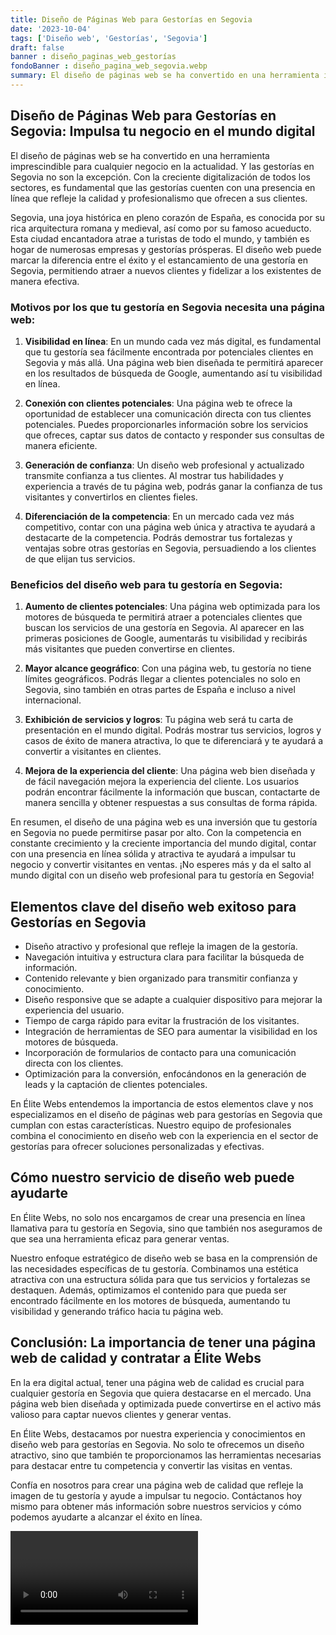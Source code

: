 ```yaml
---
title: Diseño de Páginas Web para Gestorías en Segovia
date: '2023-10-04'
tags: ['Diseño web', 'Gestorías', 'Segovia']
draft: false
banner : diseño_paginas_web_gestorías
fondoBanner : diseño_pagina_web_segovia.webp
summary: El diseño de páginas web se ha convertido en una herramienta imprescindible para cualquier negocio en la actualidad. Y las gestorías en Segovia no son la excepción. Con la creciente digitalización de todos los sectores, es fundamental que las gestorías cuenten con una presencia en línea que refleje la calidad y profesionalismo que ofrecen a sus clientes.
---
```


## Diseño de Páginas Web para Gestorías en Segovia: Impulsa tu negocio en el mundo digital

El diseño de páginas web se ha convertido en una herramienta imprescindible para cualquier negocio en la actualidad. Y las gestorías en Segovia no son la excepción. Con la creciente digitalización de todos los sectores, es fundamental que las gestorías cuenten con una presencia en línea que refleje la calidad y profesionalismo que ofrecen a sus clientes.

Segovia, una joya histórica en pleno corazón de España, es conocida por su rica arquitectura romana y medieval, así como por su famoso acueducto. Esta ciudad encantadora atrae a turistas de todo el mundo, y también es hogar de numerosas empresas y gestorías prósperas. El diseño web puede marcar la diferencia entre el éxito y el estancamiento de una gestoría en Segovia, permitiendo atraer a nuevos clientes y fidelizar a los existentes de manera efectiva.

### Motivos por los que tu gestoría en Segovia necesita una página web:

1. **Visibilidad en línea**: En un mundo cada vez más digital, es fundamental que tu gestoría sea fácilmente encontrada por potenciales clientes en Segovia y más allá. Una página web bien diseñada te permitirá aparecer en los resultados de búsqueda de Google, aumentando así tu visibilidad en línea.

2. **Conexión con clientes potenciales**: Una página web te ofrece la oportunidad de establecer una comunicación directa con tus clientes potenciales. Puedes proporcionarles información sobre los servicios que ofreces, captar sus datos de contacto y responder sus consultas de manera eficiente.

3. **Generación de confianza**: Un diseño web profesional y actualizado transmite confianza a tus clientes. Al mostrar tus habilidades y experiencia a través de tu página web, podrás ganar la confianza de tus visitantes y convertirlos en clientes fieles.

4. **Diferenciación de la competencia**: En un mercado cada vez más competitivo, contar con una página web única y atractiva te ayudará a destacarte de la competencia. Podrás demostrar tus fortalezas y ventajas sobre otras gestorías en Segovia, persuadiendo a los clientes de que elijan tus servicios.

### Beneficios del diseño web para tu gestoría en Segovia:

1. **Aumento de clientes potenciales**: Una página web optimizada para los motores de búsqueda te permitirá atraer a potenciales clientes que buscan los servicios de una gestoría en Segovia. Al aparecer en las primeras posiciones de Google, aumentarás tu visibilidad y recibirás más visitantes que pueden convertirse en clientes.

2. **Mayor alcance geográfico**: Con una página web, tu gestoría no tiene límites geográficos. Podrás llegar a clientes potenciales no solo en Segovia, sino también en otras partes de España e incluso a nivel internacional.

3. **Exhibición de servicios y logros**: Tu página web será tu carta de presentación en el mundo digital. Podrás mostrar tus servicios, logros y casos de éxito de manera atractiva, lo que te diferenciará y te ayudará a convertir a visitantes en clientes.

4. **Mejora de la experiencia del cliente**: Una página web bien diseñada y de fácil navegación mejora la experiencia del cliente. Los usuarios podrán encontrar fácilmente la información que buscan, contactarte de manera sencilla y obtener respuestas a sus consultas de forma rápida.

En resumen, el diseño de una página web es una inversión que tu gestoría en Segovia no puede permitirse pasar por alto. Con la competencia en constante crecimiento y la creciente importancia del mundo digital, contar con una presencia en línea sólida y atractiva te ayudará a impulsar tu negocio y convertir visitantes en ventas. ¡No esperes más y da el salto al mundo digital con un diseño web profesional para tu gestoría en Segovia!

<GifSeo />

<Cta />

## Elementos clave del diseño web exitoso para Gestorías en Segovia 

- Diseño atractivo y profesional que refleje la imagen de la gestoría.
- Navegación intuitiva y estructura clara para facilitar la búsqueda de información.
- Contenido relevante y bien organizado para transmitir confianza y conocimiento.
- Diseño responsive que se adapte a cualquier dispositivo para mejorar la experiencia del usuario.
- Tiempo de carga rápido para evitar la frustración de los visitantes.
- Integración de herramientas de SEO para aumentar la visibilidad en los motores de búsqueda.
- Incorporación de formularios de contacto para una comunicación directa con los clientes.
- Optimización para la conversión, enfocándonos en la generación de leads y la captación de clientes potenciales.

En Élite Webs entendemos la importancia de estos elementos clave y nos especializamos en el diseño de páginas web para gestorías en Segovia que cumplan con estas características. Nuestro equipo de profesionales combina el conocimiento en diseño web con la experiencia en el sector de gestorías para ofrecer soluciones personalizadas y efectivas.

## Cómo nuestro servicio de diseño web puede ayudarte

En Élite Webs, no solo nos encargamos de crear una presencia en línea llamativa para tu gestoría en Segovia, sino que también nos aseguramos de que sea una herramienta eficaz para generar ventas. 

Nuestro enfoque estratégico de diseño web se basa en la comprensión de las necesidades específicas de tu gestoría. Combinamos una estética atractiva con una estructura sólida para que tus servicios y fortalezas se destaquen. Además, optimizamos el contenido para que pueda ser encontrado fácilmente en los motores de búsqueda, aumentando tu visibilidad y generando tráfico hacia tu página web.

## Conclusión: La importancia de tener una página web de calidad y contratar a Élite Webs

En la era digital actual, tener una página web de calidad es crucial para cualquier gestoría en Segovia que quiera destacarse en el mercado. Una página web bien diseñada y optimizada puede convertirse en el activo más valioso para captar nuevos clientes y generar ventas.

En Élite Webs, destacamos por nuestra experiencia y conocimientos en diseño web para gestorías en Segovia. No solo te ofrecemos un diseño atractivo, sino que también te proporcionamos las herramientas necesarias para destacar entre tu competencia y convertir las visitas en ventas.

Confía en nosotros para crear una página web de calidad que refleje la imagen de tu gestoría y ayude a impulsar tu negocio. Contáctanos hoy mismo para obtener más información sobre nuestros servicios y cómo podemos ayudarte a alcanzar el éxito en línea.

<Video />

<CtaBot job='Gestorías' city='Segovia'/>

<Gmaps query='Segovia+españa+maps' />